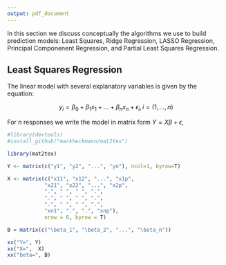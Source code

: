 ```yaml
---
output: pdf_document
---
```


In this section we discuss conceptually the algorithms we use to build prediction models: Least Squares, Ridge Regression, LASSO Regression, Principal Componenent Regression, and Partial Least Squares Regression.


## Least Squares Regression

The linear model with several explanatory variables is given by the equation: 

$$ y_i = \beta_0 + \beta_1x_1 + ... + \beta_nx_n + \epsilon_i, i = (1,...,n)$$

For _n_ responses we write the model in matrix form $Y = X\beta + \epsilon$, 

```r
#library(devtools)
#install_github("markheckmann/mat2tex")

library(mat2tex)

Y <- matrix(c("y1", "y2", "...", "yn"), ncol=1, byrow=T)

X <- matrix(c("x11", "x12", "...", "x1p",
            "x21", "x22", "...", "x2p",
            ".", " ", " ", ".",
            ".", " ", " ", ".",
            ".", " ", " ", ".",
            "xn1", ".", ".", "xnp"),
            nrow = 6, byrow = T)

B = matrix(c("\beta_1", "\beta_2", "...", "\beta_n"))

xx("Y=", Y)
xx("X=",  X)
xx("beta=", B)
```

